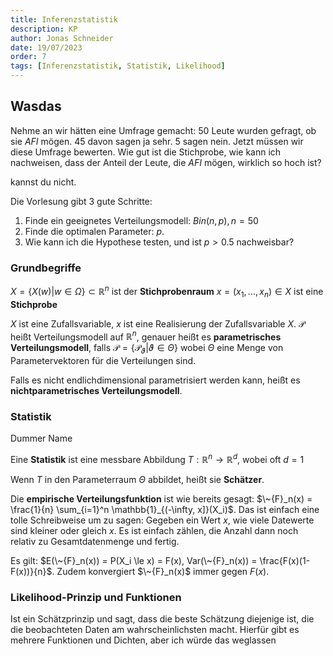 ```yaml
---
title: Inferenzstatistik
description: KP
author: Jonas Schneider
date: 19/07/2023
order: 7
tags: [Inferenzstatistik, Statistik, Likelihood]
---
```


## Wasdas

Nehme an wir hätten eine Umfrage gemacht: 50 Leute wurden gefragt, ob sie _AFI_ mögen. 45 davon sagen ja sehr. 5 sagen nein.
Jetzt müssen wir diese Umfrage bewerten. Wie gut ist die Stichprobe, wie kann ich nachweisen, dass der Anteil der Leute, die _AFI_ mögen, wirklich so hoch ist?

<Spoiler>kannst du nicht.</Spoiler>

Die Vorlesung gibt 3 gute Schritte:

1. Finde ein geeignetes Verteilungsmodell: $Bin(n,p), n = 50$
2. Finde die optimalen Parameter: $p$.
3. Wie kann ich die Hypothese testen, und ist $p > 0.5$ nachweisbar?

### Grundbegriffe

$X = \{X(w) | w \in \Omega\} \subset \mathbb{R}^n$ ist der **Stichprobenraum**
$x = (x_1, ..., x_n) \in X$ ist eine **Stichprobe**

$X$ ist eine Zufallsvariable, $x$ ist eine Realisierung der Zufallsvariable $X$.
$\mathcal{P}$ heißt Verteilungsmodell auf $\mathbb{R}^n$, genauer heißt es **parametrisches Verteilungsmodell**, falls $\mathcal{P} = \{ \mathcal{P}_\vartheta | \vartheta \in \Theta\}$ wobei $\Theta$ eine Menge von Parametervektoren für die Verteilungen sind.

Falls es nicht endlichdimensional parametrisiert werden kann, heißt es **nichtparametrisches Verteilungsmodell**.

### Statistik

Dummer Name

Eine **Statistik** ist eine messbare Abbildung $T: \mathbb{R}^n \rightarrow \mathbb{R}^d$, wobei oft $d = 1$

Wenn $T$ in den Parameterraum $\Theta$ abbildet, heißt sie **Schätzer**.

Die **empirische Verteilungsfunktion** ist wie bereits gesagt: $\~{F}_n(x) = \frac{1}{n} \sum_{i=1}^n \mathbb{1}_{(-\infty, x]}(X_i)$. Das ist einfach eine tolle Schreibweise um zu sagen:
Gegeben ein Wert $x$, wie viele Datewerte sind kleiner oder gleich $x$. Es ist einfach zählen, die Anzahl dann noch relativ zu Gesamtdatenmenge und fertig.

Es gilt: $E(\~{F}_n(x)) = P(X_i \le x) = F(x), Var(\~{F}_n(x)) = \frac{F(x)(1-F(x))}{n}$. Zudem konvergiert $\~{F}_n(x)$ immer gegen $F(x)$.

### Likelihood-Prinzip und Funktionen

Ist ein Schätzprinzip und sagt, dass die beste Schätzung diejenige ist, die die beobachteten Daten am wahrscheinlichsten macht.
Hierfür gibt es mehrere Funktionen und Dichten, aber ich würde das weglassen
